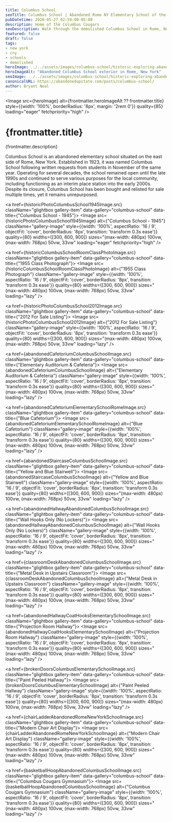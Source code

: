 ```yaml
---
title: Columbus School
seoTitle: Columbus School | Abandoned Rome NY Elementary School of the Cougars
pubDatetime: 2020-05-27 02:59:00-05:00
description: Home of the Columbus Cougars
seoDescription: Walk through the demolished Columbus School in Rome, New York, where Cougars classrooms and hallways now echo with peeling paint.
featured: false
draft: false
tags:
- new york
- cny
- schools
- demolished
heroImage: ../../assets/images/columbus-school/historic-exploring-abandoned-columbus-school.jpg
heroImageAlt: "Abandoned Columbus School exterior in Rome, New York"
seoImage: ../../assets/images/columbus-school/historic-exploring-abandoned-columbus-school.jpg
canonicalURL: https://abandonedupstate.com/posts/columbus-school/
author: Bryant Neal
---
```





<Image 
  src={heroImage} 
  alt={frontmatter.heroImageAlt ?? frontmatter.title}
  style={{width: '100%', borderRadius: '8px', margin: '2rem 0'}}
  quality={85}
  loading="eager"
  fetchpriority="high"
/>

# {frontmatter.title}
<p className="post-tagline" style={{ color: "#b9975c" }}>{frontmatter.description}</p>

Columbus School is an abandoned elementary school situated on the east side of Rome, New York. Established in 1923, it was named Columbus School following written requests from students in November of the same year. Operating for several decades, the school remained open until the late 1990s and continued to serve various purposes for the local community, including functioning as an interim place station into the early 2000s. Despite its closure, Columbus School has been bought and relisted for sale multiple times, yet it remains unrepurposed.


<div className="gallery gallery--two">

<a href={historicPhotoColumbusSchool1945Image.src} className="glightbox gallery-item" data-gallery="columbus-school" data-title={"Columbus School - 1945"}>
  <Image 
    src={historicPhotoColumbusSchool1945Image} 
    alt={"Columbus School - 1945"}
    className="gallery-image" 
    style={{width: '100%', aspectRatio: '16 / 9', objectFit: 'cover', borderRadius: '8px', transition: 'transform 0.3s ease'}}
    quality={80}
    widths={[300, 600, 900]}
    sizes="(max-width: 480px) 100vw, (max-width: 768px) 50vw, 33vw"
    loading="eager"
    fetchpriority="high"
  />
</a>

<a href={historicColumbusSchoolRoomClassPhotoImage.src} className="glightbox gallery-item" data-gallery="columbus-school" data-title={"1955 Class Photograph"}>
  <Image 
    src={historicColumbusSchoolRoomClassPhotoImage} 
    alt={"1955 Class Photograph"}
    className="gallery-image" 
    style={{width: '100%', aspectRatio: '16 / 9', objectFit: 'cover', borderRadius: '8px', transition: 'transform 0.3s ease'}}
    quality={80}
    widths={[300, 600, 900]}
    sizes="(max-width: 480px) 100vw, (max-width: 768px) 50vw, 33vw"
    loading="lazy"
  />
</a>

<a href={historicPhotoColumbusSchool2012Image.src} className="glightbox gallery-item" data-gallery="columbus-school" data-title={"2012 For Sale Listing"}>
  <Image 
    src={historicPhotoColumbusSchool2012Image} 
    alt={"2012 For Sale Listing"}
    className="gallery-image" 
    style={{width: '100%', aspectRatio: '16 / 9', objectFit: 'cover', borderRadius: '8px', transition: 'transform 0.3s ease'}}
    quality={80}
    widths={[300, 600, 900]}
    sizes="(max-width: 480px) 100vw, (max-width: 768px) 50vw, 33vw"
    loading="lazy"
  />
</a>

<a href={abandonedCafetoriumColumbusSchoolImage.src} className="glightbox gallery-item" data-gallery="columbus-school" data-title={"Elementary Auditorium & Cafeteria"}>
  <Image 
    src={abandonedCafetoriumColumbusSchoolImage} 
    alt={"Elementary Auditorium & Cafeteria"}
    className="gallery-image" 
    style={{width: '100%', aspectRatio: '16 / 9', objectFit: 'cover', borderRadius: '8px', transition: 'transform 0.3s ease'}}
    quality={80}
    widths={[300, 600, 900]}
    sizes="(max-width: 480px) 100vw, (max-width: 768px) 50vw, 33vw"
    loading="lazy"
  />
</a>

<a href={abandonedCafetoriumElementarySchoolRomeImage.src} className="glightbox gallery-item" data-gallery="columbus-school" data-title={"Blue Cafetorium"}>
  <Image 
    src={abandonedCafetoriumElementarySchoolRomeImage} 
    alt={"Blue Cafetorium"}
    className="gallery-image" 
    style={{width: '100%', aspectRatio: '16 / 9', objectFit: 'cover', borderRadius: '8px', transition: 'transform 0.3s ease'}}
    quality={80}
    widths={[300, 600, 900]}
    sizes="(max-width: 480px) 100vw, (max-width: 768px) 50vw, 33vw"
    loading="lazy"
  />
</a>

<a href={abandonedStaircaseColumbusSchoolImage.src} className="glightbox gallery-item" data-gallery="columbus-school" data-title={"Yellow and Blue Stairwell"}>
  <Image 
    src={abandonedStaircaseColumbusSchoolImage} 
    alt={"Yellow and Blue Stairwell"}
    className="gallery-image" 
    style={{width: '100%', aspectRatio: '16 / 9', objectFit: 'cover', borderRadius: '8px', transition: 'transform 0.3s ease'}}
    quality={80}
    widths={[300, 600, 900]}
    sizes="(max-width: 480px) 100vw, (max-width: 768px) 50vw, 33vw"
    loading="lazy"
  />
</a>

<a href={abandonedHallwayAbandonedColumbusSchoolImage.src} className="glightbox gallery-item" data-gallery="columbus-school" data-title={"Wall Hooks Only (No Lockers)"}>
  <Image 
    src={abandonedHallwayAbandonedColumbusSchoolImage} 
    alt={"Wall Hooks Only (No Lockers)"}
    className="gallery-image" 
    style={{width: '100%', aspectRatio: '16 / 9', objectFit: 'cover', borderRadius: '8px', transition: 'transform 0.3s ease'}}
    quality={80}
    widths={[300, 600, 900]}
    sizes="(max-width: 480px) 100vw, (max-width: 768px) 50vw, 33vw"
    loading="lazy"
  />
</a>

<a href={classroomDeskAbandonedColumbusSchoolImage.src} className="glightbox gallery-item" data-gallery="columbus-school" data-title={"Metal Desk in Upstairs Classroom"}>
  <Image 
    src={classroomDeskAbandonedColumbusSchoolImage} 
    alt={"Metal Desk in Upstairs Classroom"}
    className="gallery-image" 
    style={{width: '100%', aspectRatio: '16 / 9', objectFit: 'cover', borderRadius: '8px', transition: 'transform 0.3s ease'}}
    quality={80}
    widths={[300, 600, 900]}
    sizes="(max-width: 480px) 100vw, (max-width: 768px) 50vw, 33vw"
    loading="lazy"
  />
</a>

<a href={abandonedHallwayCoatHooksElementarySchoolImage.src} className="glightbox gallery-item" data-gallery="columbus-school" data-title={"Projection Room Hallway"}>
  <Image 
    src={abandonedHallwayCoatHooksElementarySchoolImage} 
    alt={"Projection Room Hallway"}
    className="gallery-image" 
    style={{width: '100%', aspectRatio: '16 / 9', objectFit: 'cover', borderRadius: '8px', transition: 'transform 0.3s ease'}}
    quality={80}
    widths={[300, 600, 900]}
    sizes="(max-width: 480px) 100vw, (max-width: 768px) 50vw, 33vw"
    loading="lazy"
  />
</a>

<a href={brokenDoorsColumbusElementarySchoolImage.src} className="glightbox gallery-item" data-gallery="columbus-school" data-title={"Paint Peeled Hallway"}>
  <Image 
    src={brokenDoorsColumbusElementarySchoolImage} 
    alt={"Paint Peeled Hallway"}
    className="gallery-image" 
    style={{width: '100%', aspectRatio: '16 / 9', objectFit: 'cover', borderRadius: '8px', transition: 'transform 0.3s ease'}}
    quality={80}
    widths={[300, 600, 900]}
    sizes="(max-width: 480px) 100vw, (max-width: 768px) 50vw, 33vw"
    loading="lazy"
  />
</a>

<a href={chairLadderAbandonedRomeNewYorkSchoolImage.src} className="glightbox gallery-item" data-gallery="columbus-school" data-title={"Modern Chair Art Display"}>
  <Image 
    src={chairLadderAbandonedRomeNewYorkSchoolImage} 
    alt={"Modern Chair Art Display"}
    className="gallery-image" 
    style={{width: '100%', aspectRatio: '16 / 9', objectFit: 'cover', borderRadius: '8px', transition: 'transform 0.3s ease'}}
    quality={80}
    widths={[300, 600, 900]}
    sizes="(max-width: 480px) 100vw, (max-width: 768px) 50vw, 33vw"
    loading="lazy"
  />
</a>

<a href={basketballHoopAbandonedColumbusSchoolImage.src} className="glightbox gallery-item" data-gallery="columbus-school" data-title={"Columbus Cougars Gymnasium"}>
  <Image 
    src={basketballHoopAbandonedColumbusSchoolImage} 
    alt={"Columbus Cougars Gymnasium"}
    className="gallery-image" 
    style={{width: '100%', aspectRatio: '16 / 9', objectFit: 'cover', borderRadius: '8px', transition: 'transform 0.3s ease'}}
    quality={80}
    widths={[300, 600, 900]}
    sizes="(max-width: 480px) 100vw, (max-width: 768px) 50vw, 33vw"
    loading="lazy"
  />
</a>

</div>

